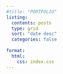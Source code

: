 ```yaml
---
#title: "PORTFOLIO"
listing: 
  contents: posts
  type: grid
  sort: "date desc"
  categories: false
  
format: 
  html:
    css: index.css
---
```


